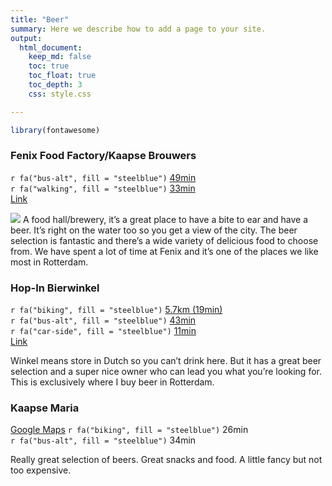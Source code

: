 ```yaml
---
title: "Beer"
summary: Here we describe how to add a page to your site.
output:
  html_document:
    keep_md: false
    toc: true
    toc_float: true
    toc_depth: 3
    css: style.css

---
```


```r
library(fontawesome)
```


### Fenix Food Factory/Kaapse Brouwers
`r fa("bus-alt", fill = "steelblue")` [49min](https://goo.gl/maps/6Jrm9z2PuvsUvYs6A)      
`r fa("walking", fill = "steelblue")` [33min](https://goo.gl/maps/TZL1Wyu3qfXKA3Wu5)    
[Link](https://www.fenixfoodfactory.nl/)

![](https://www.leuketip.fr/images/db/573747f3e4b0f91bcfa857a0/original.jpg)
A food hall/brewery, it's a great place to have a bite to ear and have a beer. It's right on the water too so you get a view of the city. The beer selection is fantastic and there's a wide variety of delicious food to choose from. We have spent a lot of time at Fenix and it's one of the places we like most in Rotterdam.
     
### Hop-In Bierwinkel
`r fa("biking", fill = "steelblue")` [5.7km (19min)](https://goo.gl/maps/4frPYVA48eNzp1hn6)      
`r fa("bus-alt", fill = "steelblue")` [43min](https://goo.gl/maps/HRhE4ZinX2N7JXFk9)    
`r fa("car-side", fill = "steelblue")` [11min](https://goo.gl/maps/iM2JzaBrEV2KL3yX7)    
[Link](https://www.hop-in.nl/)

Winkel means store in Dutch so you can't drink here. But it has a great beer selection and a super nice owner who can lead you what you're looking for. This is exclusively where I buy beer in Rotterdam.


### Kaapse Maria
[Google Maps](https://goo.gl/maps/sx1r7zfSv2H2n1Hn6)
`r fa("biking", fill = "steelblue")` 26min        
`r fa("bus-alt", fill = "steelblue")` 34min        

Really great selection of beers. Great snacks and food. A little fancy but not too expensive.   
